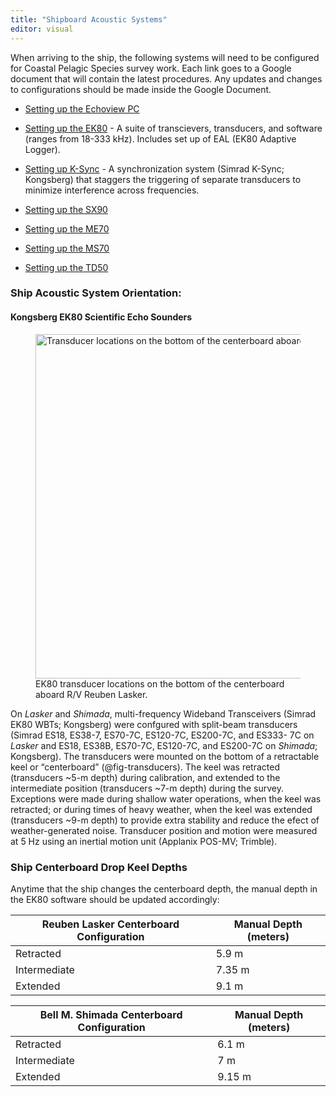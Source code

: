 ```yaml
---
title: "Shipboard Acoustic Systems"
editor: visual
---
```


When arriving to the ship, the following systems will need to be configured for Coastal Pelagic Species survey work. Each link goes to a Google document that will contain the latest procedures. Any updates and changes to configurations should be made inside the Google Document.

-   [Setting up the Echoview PC](https://docs.google.com/document/d/1Y5CusFhDtzmXd9uSKsmuxuv1_e89IZr_s9OJnlTO2bo/edit?tab=t.0)

-   [Setting up the EK80](https://docs.google.com/document/d/1gSM3gncXs9ib9nw_bhjDMKNhckJLiIoCP-6190KaKYw/edit?tab=t.0#heading=h.6lvb5klh6mga) - A suite of transcievers, transducers, and software (ranges from 18-333 kHz). Includes set up of EAL (EK80 Adaptive Logger).

-   [Setting up K-Sync](https://docs.google.com/document/d/11Ju1Brnex81VLBV8OgXiM5tBz53O4Sp1SVi2GZ-nL0U/edit?tab=t.0) - A synchronization system (Simrad K-Sync; Kongsberg) that staggers the triggering of separate transducers to minimize interference across frequencies.

-   [Setting up the SX90](https://docs.google.com/document/d/1xpK0V3BOowT4-tYYqCGjt3ZFu-4nDNDYrgcB812NmpE/edit?tab=t.0#heading=h.urmdmushrac6)

-   [Setting up the ME70](https://docs.google.com/document/d/1TgGsbRrscdD-WT3vjXsU-4lgMSGlYuhyzr5X2OQWEa8/edit?tab=t.0#heading=h.bp883fy6wafz)

-   [Setting up the MS70](https://docs.google.com/document/d/1_t72M_saCPSwSqS34yKpLjNTntlIcZF4ZPTUtmI2tTE/edit?tab=t.0#heading=h.s7w2kbfstp75)

-   [Setting up the TD50](https://docs.google.com/document/d/1TkTWt9I8nTIFthEA0Uye8jIfkkdUR4_NraJv81-_xLg/edit?tab=t.0#heading=h.yg0bv1i6n7c7)

### Ship Acoustic System Orientation:

#### Kongsberg EK80 Scientific Echo Sounders

![EK80 transducer locations on the bottom of the centerboard aboard R/V Reuben Lasker.](images/transducers.jpg){#fig-transducers alt="Transducer locations on the bottom of the centerboard aboard Lasker." fig-align="left" width="551"}

On *Lasker* and *Shimada*, multi-frequency Wideband Transceivers (Simrad EK80 WBTs; Kongsberg) were confgured with split-beam transducers (Simrad ES18, ES38-7, ES70-7C, ES120-7C, ES200-7C, and ES333- 7C on *Lasker* and ES18, ES38B, ES70-7C, ES120-7C, and ES200-7C on *Shimada*; Kongsberg). The transducers were mounted on the bottom of a retractable keel or “centerboard” (@fig-transducers). The keel was retracted (transducers \~5-m depth) during calibration, and extended to the intermediate position (transducers \~7-m depth) during the survey. Exceptions were made during shallow water operations, when the keel was retracted; or during times of heavy weather, when the keel was extended (transducers \~9-m depth) to provide extra stability and reduce the efect of weather-generated noise. Transducer position and motion were measured at 5 Hz using an inertial motion unit (Applanix POS-MV; Trimble).

### **Ship Centerboard Drop Keel Depths**

Anytime that the ship changes the centerboard depth, the manual depth in the EK80 software should be updated accordingly:

| Reuben Lasker Centerboard Configuration | Manual Depth (meters) |
|-----------------------------------------|-----------------------|
| Retracted                               | 5.9 m                 |
| Intermediate                            | 7.35 m                |
| Extended                                | 9.1 m                 |

| Bell M. Shimada Centerboard Configuration | Manual Depth (meters) |
|-------------------------------------------|-----------------------|
| Retracted                                 | 6.1 m                 |
| Intermediate                              | 7 m                   |
| Extended                                  | 9.15 m                |
